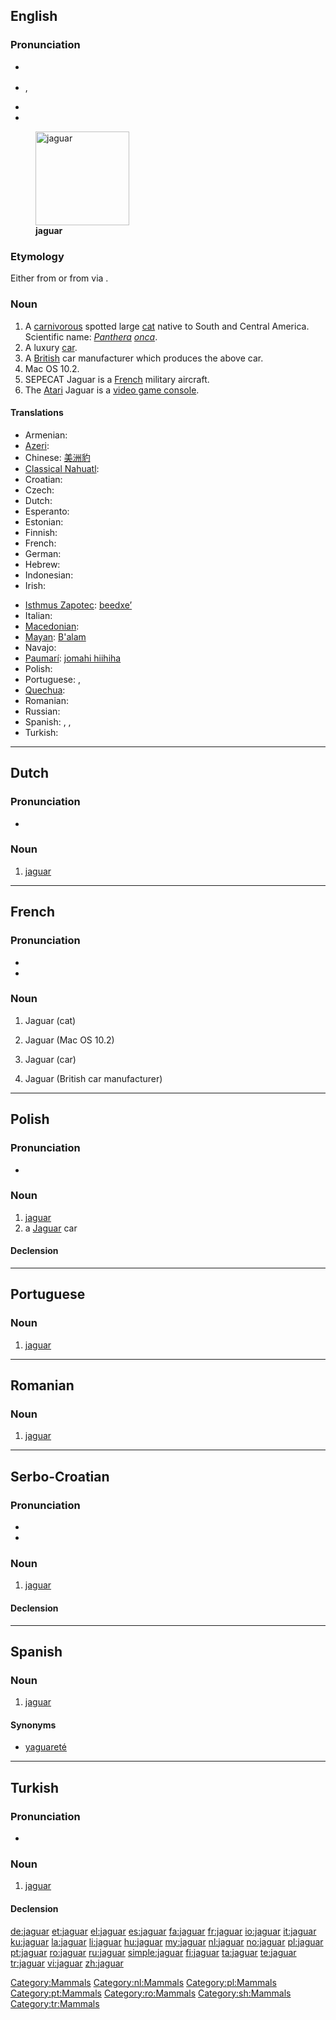 {{also|Jaguar}}
==English==
{{wikipedia}}

===Pronunciation===
* {{a|RP}} {{IPA|/ˈdʒæɡjuːə/}}
* {{a|US}} {{IPA|/ˈdʒæɡwɑr/}},  {{SAMPA|/"dZ{%gwAr\/|/"dZ{gju%Ar\/}}
* {{audio|en-us-jaguar.ogg|Audio (US)}}
* {{audio|en-uk-jaguar.ogg|Audio (UK)}}

[[File:Onça pintada.jpg|thumb|right|150px|'''jaguar''']]

===Etymology===
Either from {{etyl|gn}} {{term|jaguarete|lang=gn}} or from {{etyl|tpw}} via {{etyl|pt}}.

===Noun===
{{en-noun}}

# A [[carnivorous]] spotted large [[cat]] native to South and Central America. Scientific name: ''[[Panthera]] [[onca]]''.
# A luxury [[car]].
# A [[British]] car manufacturer which produces the above car.
# Mac OS 10.2.
# SEPECAT Jaguar is a [[French]] military aircraft.
# The [[Atari]] Jaguar is a [[video game console]].

====Translations====
{{trans-top|''Panthera onca''}}
* Armenian: {{t-|hy|յագուար|tr=yaguar}}
* [[Azeri]]: {{t+|az|yaquar|xs=Azeri}}
* Chinese: [[美洲豹]]
* [[Classical Nahuatl]]: {{tø|nci|ocelotl}}
* Croatian: {{t-|hr|Jaguar}}
* Czech: {{t-|cs|jaguár|m}}
* Dutch: {{t+|nl|jaguar|m}}
* Esperanto: {{t|eo|jaguaro}}
* Estonian: {{t|et|jaaguar}}
* Finnish: {{t+|fi|jaguaari}}
* French: {{t+|fr|jaguar|m}}
* German: {{t+|de|Jaguar|m}}
* Hebrew: {{t+|he|יגואר}}
* Indonesian: {{t-|id|jaguar|xs=Indonesian}}
* Irish: {{t-|ga|iaguar|m|xs=Irish}}
{{trans-mid}}
* [[Isthmus Zapotec]]: [[beedxeʼ]]
* Italian: {{t+|it|giaguaro}}
* [[Macedonian]]: {{t-|mk|јагуар|m}}
* [[Mayan]]: [[B'alam]]
* Navajo: {{tø|nv|shádiʼááhdę́ę́ʼ náshdóítsoh łikizhígíí}}
* [[Paumarí]]: [[jomahi hiihiha]] {{f}}
* Polish: {{t+|pl|jaguar|m}}
* Portuguese: {{t+|pt|jaguar|m}},  {{t+|pt|onça|f}}
* [[Quechua]]: {{t|qu|otorongo|xs=Quechua}}
* Romanian: {{t+|ro|jaguar|m}}
* Russian: {{t+|ru|ягуар|m|tr=jaguár}}
* Spanish: {{t+|es|jaguar|m}}, {{t+|es|tigre|m}} {{qualifier|Bolivia|Colombia|Venezuela|especially rural usage}}, {{t+|es|yaguareté|m}} {{qualifier|Argentina|Paraguay}}
* Turkish: {{t+|tr|jaguar}}
{{trans-bottom}}

[[Category:Mammals]]

----

==Dutch==

===Pronunciation===
* {{audio|Nl-jaguar.ogg|audio}}

===Noun===
{{infl|nl|noun|g=m|plural|jaguars}}

# [[#English|jaguar]]

[[Category:nl:Mammals]]

----

==French==

===Pronunciation===
* {{IPA|/ʒa.ɡwaʁ/|lang=fr}}
* {{audio|Fr-jaguar-fr-Paris.ogg|Audio (FR)}}

===Noun===
{{fr-noun|mf}}

# {{context|masculine}} Jaguar (cat)
# {{context|masculine}} Jaguar (Mac OS 10.2)
# {{context|feminine}} Jaguar (car)
# {{context|feminine}} Jaguar (British car manufacturer)

----

==Polish==

===Pronunciation===
* {{IPA|[jaˈɡuar]|lang=pl}}

===Noun===
{{infl|pl|noun|g=m}}

# [[#English|jaguar]] {{qualifier|Panthera onca}}
# a [[Jaguar]] car

====Declension====
{{pl-decl-noun
|jaguar|jaguary
|jaguara|jaguarów
|jaguarowi|jaguarom
|jaguara|jaguary
|jaguarem|jaguarami
|jaguarze|jaguarach
|jaguarze|jaguary
}}

[[Category:pl:Mammals]]

----

==Portuguese==

===Noun===
{{infl|pt|noun|g=m}}

# [[#English|jaguar]]

[[Category:pt:Mammals]]

----

==Romanian==

===Noun===
{{infl|ro|noun|g=m}}

# [[#English|jaguar]]

[[Category:ro:Mammals]]

----

==Serbo-Croatian==

===Pronunciation===
* {{IPA|/jâɡuaːr/|lang=sh}}
* {{hyphenation|ja|gu|ar}}

===Noun===
{{sh-noun|g=m|head=jȁguār|r|јагуар|ја̏гуа̄р}}

# [[#English|jaguar]]

====Declension====
{{sh-decl-noun
|jaguar|jaguari
|jaguara|jaguara
|jaguaru|jaguarima
|jaguara|jaguare
|jaguaru|jaguari
|jaguaru|jaguarima
|jaguarom|jaguarima
}}

[[Category:sh:Mammals]]

----

==Spanish==

===Noun===
{{es-noun-m|pl=jaguares}}

# [[#English|jaguar]] {{qualifier|Panthera onca}}

====Synonyms====
* [[yaguareté]]

----

==Turkish==

===Pronunciation===
* {{IPA|[ʒɑ.ɡʊ.ɑɾ]|lang=tr}}

===Noun===
{{tr-noun|ı|lar}}

# [[jaguar#English|jaguar]]

====Declension====
{{tr-noun-c|a|d}}

[[Category:tr:Mammals]]

[[de:jaguar]]
[[et:jaguar]]
[[el:jaguar]]
[[es:jaguar]]
[[fa:jaguar]]
[[fr:jaguar]]
[[io:jaguar]]
[[it:jaguar]]
[[ku:jaguar]]
[[la:jaguar]]
[[li:jaguar]]
[[hu:jaguar]]
[[my:jaguar]]
[[nl:jaguar]]
[[no:jaguar]]
[[pl:jaguar]]
[[pt:jaguar]]
[[ro:jaguar]]
[[ru:jaguar]]
[[simple:jaguar]]
[[fi:jaguar]]
[[ta:jaguar]]
[[te:jaguar]]
[[tr:jaguar]]
[[vi:jaguar]]
[[zh:jaguar]]